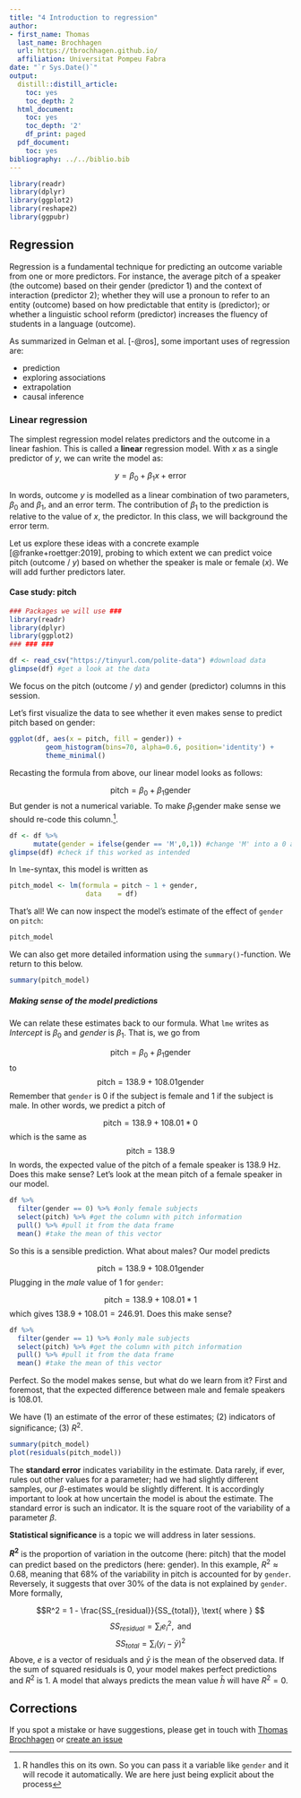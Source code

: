 ```yaml
---
title: "4 Introduction to regression"
author:
- first_name: Thomas
  last_name: Brochhagen
  url: https://tbrochhagen.github.io/
  affiliation: Universitat Pompeu Fabra
date: "`r Sys.Date()`"
output:
  distill::distill_article:
    toc: yes
    toc_depth: 2
  html_document:
    toc: yes
    toc_depth: '2'
    df_print: paged
  pdf_document:
    toc: yes
bibliography: ../../biblio.bib
---
```




```r
library(readr)
library(dplyr)
library(ggplot2)
library(reshape2)
library(ggpubr)
```

## Regression
Regression is a fundamental technique for predicting an outcome variable from one or more predictors. For instance, the average pitch of a speaker (the outcome) based on their gender (predictor 1) and the context of interaction (predictor 2);  whether they will use a pronoun to refer to an entity (outcome) based on how predictable that entity is (predictor); or whether a linguistic school reform (predictor) increases the fluency of students in a language (outcome).

As summarized in  Gelman et al. [-@ros], some important uses of regression are:

  - prediction
  - exploring associations
  - extrapolation
  - causal inference

### Linear regression
The simplest regression model relates predictors and the outcome in a linear fashion. This is called a **linear** regression model. With $x$ as a single predictor of $y$, we can write the model as:

$$y = \beta_0 + \beta_1x + \text{error} $$

In words, outcome $y$ is modelled as a linear combination of two parameters, $\beta_0$ and $\beta_1$, and an error term. The contribution of $\beta_1$ to the prediction is relative to the value of $x$, the predictor. In this class, we will background the error term.

Let us explore these ideas with a concrete example [@franke+roettger:2019], probing to which extent we can predict voice pitch (outcome / $y$) based on whether the speaker is male or female ($x$). We will add further predictors later.

#### Case study: pitch

```r
### Packages we will use ###
library(readr)
library(dplyr)
library(ggplot2)
### ### ###

df <- read_csv("https://tinyurl.com/polite-data") #download data
glimpse(df) #get a look at the data
```

We focus on the pitch (outcome / $y$) and gender (predictor) columns in this session. 

Let's first visualize the data to see whether it even makes sense to predict pitch based on gender:

```r
ggplot(df, aes(x = pitch, fill = gender)) +
         geom_histogram(bins=70, alpha=0.6, position='identity') +
         theme_minimal() 

```
Recasting the formula from above, our linear model looks as follows:

$$\text{pitch} = \beta_0 + \beta_1 \text{gender}$$
But gender is not a numerical variable. To make $\beta_1 \text{gender}$ make sense we should re-code this column.^[R handles this on its own. So you can pass it a variable like `gender` and it will recode it automatically. We are here just being explicit about the process].

```r
df <- df %>%
      mutate(gender = ifelse(gender == 'M',0,1)) #change 'M' into a 0 and 'F' into 1
glimpse(df) #check if this worked as intended
```

In `lme`-syntax, this model is written as

```r

pitch_model <- lm(formula = pitch ~ 1 + gender,
                   data    = df)
```

That's all! We can now inspect the model's estimate of the effect of `gender` on `pitch`:

```r
pitch_model
```

We can also get more detailed information using the `summary()`-function. We return to this below.

```r
summary(pitch_model)
```

##### Making sense of the model predictions

We can relate these estimates back to our formula. What `lme` writes as *Intercept* is $\beta_0$ and *gender* is $\beta_1$. That is, we go from

$$\text{pitch} = \beta_0 + \beta_1 \text{gender}$$
to
$$\text{pitch} = 138.9 + 108.01 \text{gender}$$
Remember that `gender` is $0$ if the subject is female and $1$ if the subject is male. In other words, we predict a pitch of 

$$\text{pitch} = 138.9 + 108.01 * 0$$
which is the same as 
$$\text{pitch} = 138.9$$
In words, the expected value of the pitch of a female speaker is 138.9 Hz. Does this make sense? Let's look at the mean pitch of a female speaker in our model.

```r
df %>% 
  filter(gender == 0) %>% #only female subjects
  select(pitch) %>% #get the column with pitch information
  pull() %>% #pull it from the data frame
  mean() #take the mean of this vector
```

So this is a sensible prediction. What about males? Our model predicts

$$\text{pitch} = 138.9 + 108.01 \text{gender}$$
Plugging in the *male* value of $1$ for `gender`:

$$\text{pitch} = 138.9 + 108.01 * 1$$
which gives $138.9 + 108.01 = 246.91$. Does this make sense?

```r
df %>% 
  filter(gender == 1) %>% #only male subjects
  select(pitch) %>% #get the column with pitch information
  pull() %>% #pull it from the data frame
  mean() #take the mean of this vector
```

Perfect. So the model makes sense, but what do we learn from it? First and foremost, that the expected difference between male and female speakers is $108.01$. 

We have (1) an estimate of the error of these estimates; (2) indicators of significance; (3) $R^2$.

```r
summary(pitch_model)
plot(residuals(pitch_model))
```


The **standard error** indicates variability in the estimate. Data rarely, if ever, rules out other values for a parameter; had we had slightly different samples, our $\beta$-estimates would be slightly different. It is accordingly important to look at how uncertain the model is about the estimate. The standard error is such an indicator. It is the square root of the variability of a parameter $\beta$. 

**Statistical significance** is a topic we will address in later sessions.

**$R^2$** is the proportion of variation in the outcome (here: pitch) that the model can predict based on the predictors (here: gender). In this example, $R^2 \approx 0.68$, meaning that 68% of the variability in pitch is accounted for by `gender`. Reversely, it suggests that over 30% of the data is not explained by `gender`.  More formally, 

$$R^2 = 1 - \frac{SS_{residual}}{SS_{total}}, \text{ where } $$
$$SS_{residual} = \sum_i e^2_i, \text{ and }$$
$$SS_{total} = \sum_i(y_i - \bar{y})^2$$
Above, $e$ is a vector of residuals and $\bar{y}$ is the mean of the observed data. If the sum of squared residuals is $0$, your model makes perfect predictions and $R^2$ is $1$. A model that always predicts the mean value $\bar{h}$ will have $R^2 = 0$.


## Corrections {.appendix}
If you spot a mistake or have suggestions, please get in touch with [Thomas Brochhagen](https://brochhagen.github.io) or [create an issue](https://github.com/metodesempirics/metodesempirics.github.io/issues/new)
